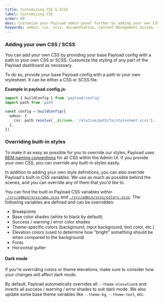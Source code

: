 ```yaml
---
title: Customizing CSS & SCSS
label: Customizing CSS
order: 60
desc: Customize your Payload admin panel further by adding your own CSS or SCSS style sheet to the configuration, powerful theme and design options are waiting for you.
keywords: admin, css, scss, documentation, Content Management System, cms, headless, javascript, node, react, express
---
```


### Adding your own CSS / SCSS

You can add your own CSS by providing your base Payload config with a path to your own CSS or SCSS. Customize the styling of any part of the Payload dashboard as necessary.

To do so, provide your base Payload config with a path to your own stylesheet. It can be either a CSS or SCSS file.

**Example in payload.config.js:**

```ts
import { buildConfig } from 'payload/config'
import path from 'path'

const config = buildConfig({
  admin: {
    css: path.resolve(__dirname, 'relative/path/to/stylesheet.scss'),
  },
})
```

### Overriding built-in styles

To make it as easy as possible for you to override our styles, Payload uses [BEM naming conventions](http://getbem.com/) for all CSS within the Admin UI. If you provide your own CSS, you can override any built-in styles easily.

In addition to adding your own style definitions, you can also override Payload's built-in CSS variables. We use as much as possible behind the scenes, and you can override any of them that you'd like to.

You can find the built-in Payload CSS variables within [`./src/admin/scss/app.scss`](https://github.com/payloadcms/payload/blob/main/packages/payload/src/admin/scss/app.scss) and [`./src/admin/scss/colors.scss`](https://github.com/payloadcms/payload/blob/main/packages/payload/src/admin/scss/colors.scss). The following variables are defined and can be overridden:

- Breakpoints
- Base color shades (white to black by default)
- Success / warning / error color shades
- Theme-specific colors (background, input background, text color, etc.)
- Elevation colors (used to determine how "bright" something should be when compared to the background)
- Fonts
- Horizontal gutter

#### Dark mode

<Banner type="warning">
  If you're overriding colors or theme elevations, make sure to consider how your changes will
  affect dark mode.
</Banner>

By default, Payload automatically overrides all `--theme-elevation`s and inverts all success / warning / error shades to suit dark mode. We also update some base theme variables like `--theme-bg`, `--theme-text`, etc.
